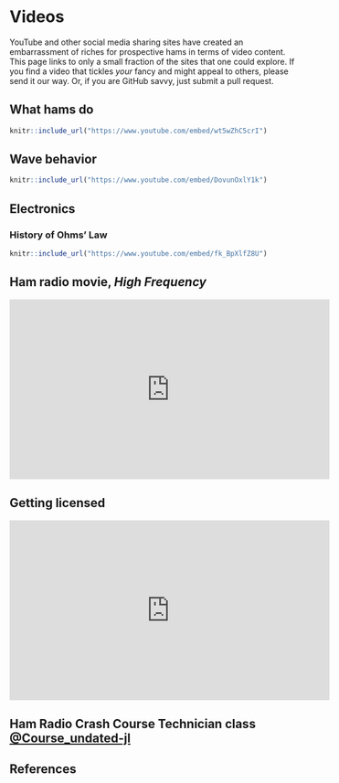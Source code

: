 # Videos

YouTube and other social media sharing sites have created an embarrassment of riches for prospective hams in terms of video content.
This page links to only a small fraction of the sites that one could explore.
If you find a video that tickles *your* fancy and might appeal to others, please send it our way.
Or, if you are GitHub savvy, just submit a pull request.

## What hams do {-}

```r
knitr::include_url("https://www.youtube.com/embed/wt5wZhC5crI")
```

## Wave behavior {-}

```r
knitr::include_url("https://www.youtube.com/embed/DovunOxlY1k")
```

## Electronics {-}

### History of Ohms' Law

```r
knitr::include_url("https://www.youtube.com/embed/fk_BpXlfZ8U")
```

## Ham radio movie, *High Frequency* {-}

<iframe width="560" height="315" src="https://www.youtube.com/embed/cWQNyc-p-xI" title="YouTube video player" frameborder="0" allow="accelerometer; autoplay; clipboard-write; encrypted-media; gyroscope; picture-in-picture; web-share" allowfullscreen></iframe>

## Getting licensed {-}

<iframe width="560" height="315" src="https://www.youtube.com/embed/ee_SkP-INsQ" title="YouTube video player" frameborder="0" allow="accelerometer; autoplay; clipboard-write; encrypted-media; gyroscope; picture-in-picture; web-share" allowfullscreen></iframe>


## Ham Radio Crash Course Technician class [@Course_undated-jl](http://www.youtube.com/playlist?list=PL1KAjn5rGhixvvb_jMZFWmbP97-t9Kyxk)  {-}

## References {-}
